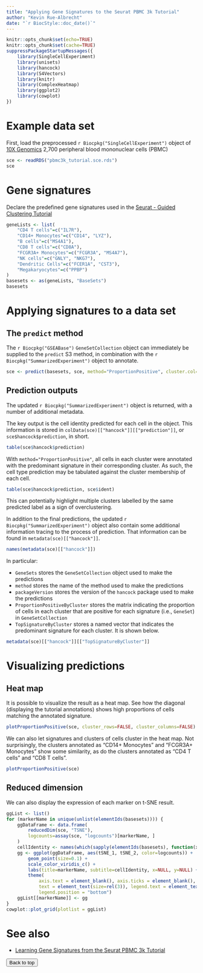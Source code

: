 ```yaml
---
title: "Applying Gene Signatures to the Seurat PBMC 3k Tutorial"
author: "Kevin Rue-Albrecht"
date: "`r BiocStyle::doc_date()`"
---
```


```r
knitr::opts_chunk$set(echo=TRUE)
knitr::opts_chunk$set(cache=TRUE)
suppressPackageStartupMessages({
    library(SingleCellExperiment)
    library(unisets)
    library(hancock)
    library(S4Vectors)
    library(knitr)
    library(ComplexHeatmap)
    library(ggplot2)
    library(cowplot)
})
```

# Example data set

First, load the preprocessed `r Biocpkg("SingleCellExperiment")` object of [10X Genomics](www.10xgenomics.com) 2,700 peripheral blood mononuclear cells (PBMC)

```r
sce <- readRDS("pbmc3k_tutorial.sce.rds")
sce
```

# Gene signatures

Declare the predefined gene signatures used in the [Seurat - Guided Clustering Tutorial](https://satijalab.org/seurat/pbmc3k_tutorial_1_4.html)

```r
geneLists <- list(
    "CD4 T cells"=c("IL7R"),
    "CD14+ Monocytes"=c("CD14", "LYZ"),
    "B cells"=c("MS4A1"),
    "CD8 T cells"=c("CD8A"),
    "FCGR3A+ Monocytes"=c("FCGR3A", "MS4A7"),
    "NK cells"=c("GNLY", "NKG7"),
    "Dendritic Cells"=c("FCER1A", "CST3"),
    "Megakaryocytes"=c("PPBP")
)
basesets <- as(geneLists, "BaseSets")
basesets
```

# Applying signatures to a data set

## The `predict` method

The `r Biocpkg("GSEABase")` `GeneSetCollection` object can immediately be supplied to the `predict` S3 method, in combination with the `r Biocpkg("SummarizedExperiment")` object to annotate.

```r
sce <- predict(basesets, sce, method="ProportionPositive", cluster.col="ident")
```

## Prediction outputs

The updated `r Biocpkg("SummarizedExperiment")` object is returned, with a number of additional metadata.

The key output is the cell identity predicted for each cell in the object.
This information is stored in `colData(sce)[["hancock"]][["prediction"]]`, or `sce$hancock$prediction`, in short.

```r
table(sce$hancock$prediction)
```

With `method="ProportionPositive"`, all cells in each cluster were annotated with the predominant signature in their corresponding cluster.
As such, the cell type prediction may be tabulated against the cluster membership of each cell.

```r
table(sce$hancock$prediction, sce$ident)
```

This can potentially highlight multiple clusters labelled by the same predicted label as a sign of overclustering.

In addition to the final predictions, the updated `r Biocpkg("SummarizedExperiment")` object also contain some additional information tracing to the process of prediction.
That information can be found in `metadata(sce)[["hancock"]]`.

```r
names(metadata(sce)[["hancock"]])
```

In particular:

- `GeneSets` stores the `GeneSetCollection` object used to make the predictions
- `method` stores the name of the method used to make the predictions
- `packageVersion` stores the version of the `hancock` package used to make the predictions
- `ProportionPositiveByCluster` stores the matrix indicating the proportion of cells in each cluster that are positive for each signature (i.e., `GeneSet`) in `GeneSetCollection`
- `TopSignatureByCluster` stores a named vector that indicates the predominant signature for each cluster. It is shown below.

```r
metadata(sce)[["hancock"]][["TopSignatureByCluster"]]
```

# Visualizing predictions

## Heat map

It is possible to visualize the result as a heat map.
See how the diagonal (displaying the tutorial annotations) shows high proportions of cells matching the annotated signature.

```r
plotProportionPositive(sce, cluster_rows=FALSE, cluster_columns=FALSE)
```

We can also let signatures and clusters of cells cluster in the heat map.
Not surprisingly, the clusters annotated as "CD14+ Monocytes" and "FCGR3A+ Monocytes" show some similarity, as do the clusters annotated as "CD4 T cells" and "CD8 T cells".

```r
plotProportionPositive(sce)
```

## Reduced dimension

We can also display the expression of each marker on t-SNE result.

```r
ggList <- list()
for (markerName in unique(unlist(elementIds(basesets)))) {
    ggDataFrame <- data.frame(
        reducedDim(sce, "TSNE"),
        logcounts=assay(sce, "logcounts")[markerName, ]
    )
    cellIdentity <- names(which(sapply(elementIds(basesets), function(x){markerName %in% x})))
    gg <- ggplot(ggDataFrame, aes(tSNE_1, tSNE_2, color=logcounts)) +
        geom_point(size=0.1) +
        scale_color_viridis_c() +
        labs(title=markerName, subtitle=cellIdentity, x=NULL, y=NULL) +
        theme(
            axis.text = element_blank(), axis.ticks = element_blank(),
            text = element_text(size=rel(3)), legend.text = element_text(size=rel(2)),
            legend.position = "bottom")
    ggList[[markerName]] <- gg
}
cowplot::plot_grid(plotlist = ggList)
```

# See also

- [Learning Gene Signatures from the Seurat PBMC 3k Tutorial](2-learn-signatures.html)

<button onclick="topFunction()" id="myBtn" title="Go to top">Back to top</button>

